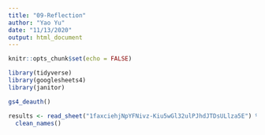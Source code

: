 ```yaml
---
title: "09-Reflection"
author: "Yao Yu"
date: "11/13/2020"
output: html_document
---
```


```r
knitr::opts_chunk$set(echo = FALSE)

library(tidyverse)
library(googlesheets4)
library(janitor)

gs4_deauth()

results <- read_sheet("1faxciehjNpYFNivz-Kiu5wGl32ulPJhdJTDsULlza5E") %>% 
  clean_names()
```

```r



```

